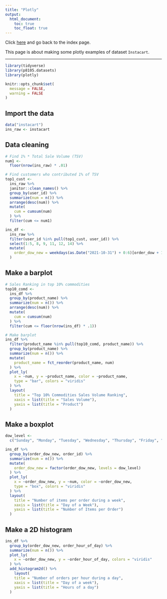 ```yaml
---
title: "Plotly"
output: 
  html_document:
    toc: true
    toc_float: true
---
```

Click [here](index.html) and go back to the index page.

This page is about making some plotly examples of dataset `Instacart`.

-----------------------------------------------

```r
library(tidyverse)
library(p8105.datasets)
library(plotly)

knitr::opts_chunk$set(
  message = FALSE,
  warning = FALSE
)
```

## Import the data

```r
data("instacart")
ins_raw <- instacart
```

## Data cleaning

```r
# Find 1% * Total Sale Volume (TSV)
num1 <- 
  floor(nrow(ins_raw) * .01)

# Find customers who contributed 1% of TSV
top1_cust <- 
  ins_raw %>% 
  janitor::clean_names() %>% 
  group_by(user_id) %>% 
  summarize(num = n()) %>% 
  arrange(desc(num)) %>% 
  mutate(
    cum = cumsum(num)
  ) %>% 
  filter(cum <= num1)

ins_df <- 
  ins_raw %>% 
  filter(user_id %in% pull(top1_cust, user_id)) %>% 
  select(1:5, 8, 9, 11, 12, 14) %>% 
  mutate(
    order_dow_new = weekdays(as.Date("2021-10-31") + 0:6)[order_dow + 1]
  )
```

## Make a barplot

```r
# Sales Ranking in top 10% commodities
top10_comd <- 
  ins_df %>% 
  group_by(product_name) %>% 
  summarize(num = n()) %>% 
  arrange(desc(num)) %>% 
  mutate(
    cum = cumsum(num)
  ) %>% 
  filter(cum <= floor(nrow(ins_df) * .1))

# Make barplot
ins_df %>% 
  filter(product_name %in% pull(top10_comd, product_name)) %>% 
  group_by(product_name) %>% 
  summarize(num = n()) %>% 
  mutate(
    product_name = fct_reorder(product_name, num)
  ) %>% 
  plot_ly(
    x = ~num, y = ~product_name, color = ~product_name,
    type = "bar", colors = "viridis"
  ) %>% 
  layout(
    title = "Top 10% Commodities Sales Volume Ranking",
    xaxis = list(title = "Sales Volume"),
    yaxis = list(title = "Product")
  )
```

## Make a boxplot

```r
dow_level <- 
  c("Sunday", "Monday", "Tuesday", "Wednesday", "Thursday", "Friday", "Saturday")

ins_df %>% 
  group_by(order_dow_new, order_id) %>% 
  summarize(num = n()) %>% 
  mutate(
    order_dow_new = factor(order_dow_new, levels = dow_level)
  ) %>% 
  plot_ly(
    x = ~order_dow_new, y = ~num, color = ~order_dow_new,
    type = "box", colors = "viridis"
  ) %>% 
  layout(
    title = "Number of items per order during a week",
    xaxis = list(title = "Day of a Week"),
    yaxis = list(title = "Number of Items per Order")
  )
```

## Make a 2D histogram

```r
ins_df %>% 
  group_by(order_dow_new, order_hour_of_day) %>% 
  summarize(num = n()) %>% 
  plot_ly(
    x = ~order_dow_new, y = ~order_hour_of_day, colors = "viridis"
  ) %>% 
  add_histogram2d() %>% 
    layout(
    title = "Number of orders per hour during a day",
    xaxis = list(title = "Day of a week"),
    yaxis = list(title = "Hours of a day")
  )
```

